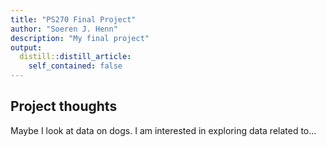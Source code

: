 ```yaml
---
title: "PS270 Final Project"
author: "Soeren J. Henn"
description: "My final project"
output:
  distill::distill_article:
    self_contained: false
---
```




## Project thoughts
Maybe I look at data on dogs.
I am interested in exploring data related to...
